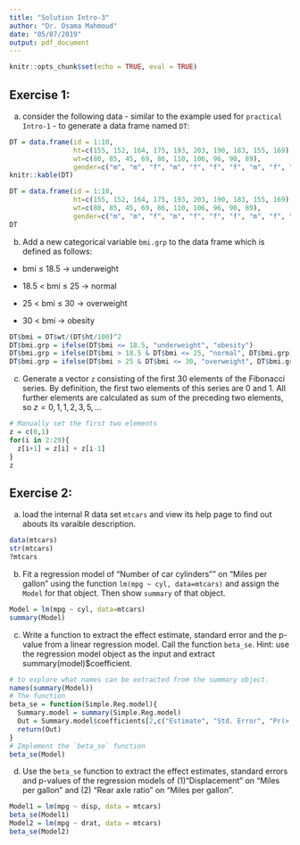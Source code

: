 ```yaml
---
title: "Solution Intro-3"
author: "Dr. Osama Mahmoud"
date: "05/07/2019"
output: pdf_document
---
```


```r
knitr::opts_chunk$set(echo = TRUE, eval = TRUE)
```

## Exercise 1:
  
  a) consider the following data - similar to the example used for `practical Intro-1` - to generate a data frame named `DT`:
  
```r
DT = data.frame(id = 1:10,
                ht=c(155, 152, 164, 175, 193, 203, 190, 183, 155, 169),
                wt=c(80, 85, 45, 69, 86, 110, 106, 96, 90, 89),
                gender=c("m", "m", "f", "m", "f", "f", "f", "m", "f", "m"))
knitr::kable(DT)
```

```r
DT = data.frame(id = 1:10,
                ht=c(155, 152, 164, 175, 193, 203, 190, 183, 155, 169),
                wt=c(80, 85, 45, 69, 86, 110, 106, 96, 90, 89),
                gender=c("m", "m", "f", "m", "f", "f", "f", "m", "f", "m"))
DT
```
  
  b) Add a new categorical variable `bmi.grp` to the data frame which is defined as follows:

  * bmi $\leq$ 18.5 $\rightarrow$ underweight

  * 18.5 < bmi $\leq$ 25 $\rightarrow$ normal

  * 25 < bmi $\leq$ 30 $\rightarrow$ overweight 

  * 30 < bmi $\rightarrow$ obesity
  
```r
DT$bmi = DT$wt/(DT$ht/100)^2
DT$bmi.grp = ifelse(DT$bmi <= 18.5, "underweight", "obesity")
DT$bmi.grp = ifelse(DT$bmi > 18.5 & DT$bmi <= 25, "normal", DT$bmi.grp)
DT$bmi.grp = ifelse(DT$bmi > 25 & DT$bmi <= 30, "overweight", DT$bmi.grp)
```

  c) Generate a vector `z` consisting of the first 30 elements of the Fibonacci series. By definition, the first two elements of this series are 0 and 1. All further elements are calculated as sum of the preceding two elements, so $z=0,1,1,2,3,5,\ldots$

```r
# Manually set the first two elements
z = c(0,1)
for(i in 2:29){
  z[i+1] = z[i] + z[i-1]
}
z
```

## Exercise 2: 

  a) load the internal R data set `mtcars` and view its help page to find out abouts its varaible description.

```r
data(mtcars)
str(mtcars)
?mtcars
```

  b) Fit a regression model of "Number of car cylinders"" on "Miles per gallon" using the function `lm(mpg ~ cyl, data=mtcars)` and assign the `Model` for that object. Then show `summary` of that object.
  
```r
Model = lm(mpg ~ cyl, data=mtcars)
summary(Model)
```

  c)  Write a function to extract the effect estimate, standard error and the p-value from a linear regression model. Call the function `beta_se`. Hint: use the regression model object as the input and extract summary(model)$coefficient.
  
```r
# to explore what names can be extracted from the summary object.
names(summary(Model))
# The function
beta_se = function(Simple.Reg.model){
  Summary.model = summary(Simple.Reg.model)
  Out = Summary.model$coefficients[2,c("Estimate", "Std. Error", "Pr(>|t|)")]
  return(Out)
}
# Implement the `beta_se` function
beta_se(Model)
```
  
  d) Use the `beta_se` function to extract the effect estimates, standard errors and p-values of the regression models of (1)"Displacement" on "Miles per gallon" and (2) "Rear axle ratio" on "Miles per gallon".
  
```r
Model1 = lm(mpg ~ disp, data = mtcars)
beta_se(Model1)
Model2 = lm(mpg ~ drat, data = mtcars)
beta_se(Model2)
```